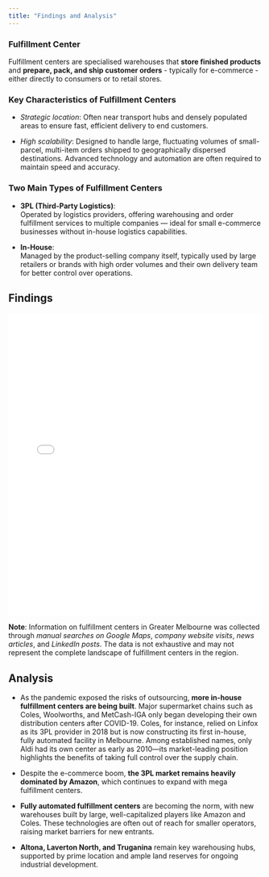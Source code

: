 ```yaml
---
title: "Findings and Analysis"
---
```


::: {.callout-note collapse="true" title="Terminology alert!!!"}
### Fulfillment Center

Fulfillment centers are specialised warehouses that **store finished products** and **prepare, pack, and ship customer orders** - typically for e-commerce - either directly to consumers or to retail stores.

### Key Characteristics of Fulfillment Centers

-   *Strategic location*: Often near transport hubs and densely populated areas to ensure fast, efficient delivery to end customers.

-   *High scalability*: Designed to handle large, fluctuating volumes of small-parcel, multi-item orders shipped to geographically dispersed destinations. Advanced technology and automation are often required to maintain speed and accuracy.

### Two Main Types of Fulfillment Centers

-   **3PL (Third-Party Logistics)**:\
    Operated by logistics providers, offering warehousing and order fulfillment services to multiple companies — ideal for small e-commerce businesses without in-house logistics capabilities.

-   **In-House**:\
    Managed by the product-selling company itself, typically used by large retailers or brands with high order volumes and their own delivery team for better control over operations.
:::

## Findings

<iframe src="fig/fulfillmentCenterLandscape.html" width="100%" height="600px" style="border:none;">

</iframe>

**Note**: Information on fulfillment centers in Greater Melbourne was collected through *manual searches on Google Maps*, *company website visits*, *news articles*, and *LinkedIn posts*. The data is not exhaustive and may not represent the complete landscape of fulfillment centers in the region.

## Analysis

-   As the pandemic exposed the risks of outsourcing, **more in-house fulfillment centers are being built**. Major supermarket chains such as Coles, Woolworths, and MetCash-IGA only began developing their own distribution centers after COVID-19. Coles, for instance, relied on Linfox as its 3PL provider in 2018 but is now constructing its first in-house, fully automated facility in Melbourne. Among established names, only Aldi had its own center as early as 2010—its market-leading position highlights the benefits of taking full control over the supply chain.

-   Despite the e-commerce boom, **the 3PL market remains heavily dominated by Amazon**, which continues to expand with mega fulfillment centers.

-   **Fully automated fulfillment centers** are becoming the norm, with new warehouses built by large, well-capitalized players like Amazon and Coles. These technologies are often out of reach for smaller operators, raising market barriers for new entrants.

-   **Altona, Laverton North, and Truganina** remain key warehousing hubs, supported by prime location and ample land reserves for ongoing industrial development.
